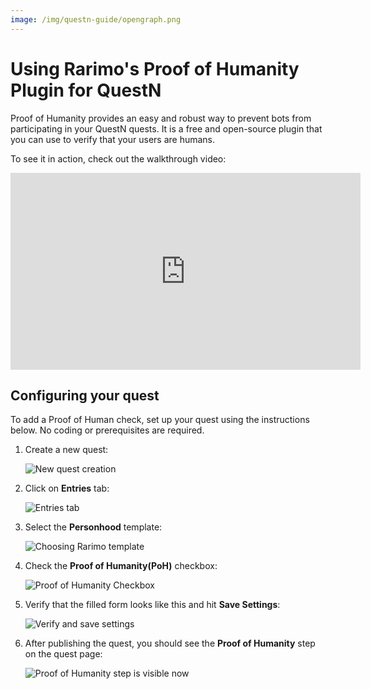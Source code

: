```yaml
---
image: /img/questn-guide/opengraph.png
---
```


# Using Rarimo's Proof of Humanity Plugin for QuestN

Proof of Humanity provides an easy and robust way to prevent bots from participating in your QuestN quests. It is a free and open-source plugin that you can use to verify that your users are humans.

To see it in action, check out the walkthrough video:

<iframe width="560" height="315" src="https://www.youtube.com/embed/HVPtCNr50o8?si=xT1r_M1sSHTJm3dg" title="YouTube video player" frameborder="0" allow="accelerometer; autoplay; clipboard-write; encrypted-media; gyroscope; picture-in-picture; web-share" allowfullscreen></iframe>

## Configuring your quest

To add a Proof of Human check, set up your quest using the instructions below.
No coding or prerequisites are required.

1. Create a new quest:

    ![New quest creation](/img/questn-guide/step-1.png)

1. Click on **Entries** tab:

    ![Entries tab](/img/questn-guide/step-2.png)

1. Select the **Personhood** template:

    ![Choosing  Rarimo template](/img/questn-guide/step-3.png)

1. Check the **Proof of Humanity(PoH)** checkbox:

    ![Proof of Humanity Checkbox](/img/questn-guide/step-4.png)

1. Verify that the filled form looks like this and hit **Save Settings**:

    ![Verify and save settings](/img/questn-guide/step-5.png)

1. After publishing the quest, you should see the **Proof of Humanity** step on the quest page:

    ![Proof of Humanity step is visible now](/img/questn-guide/step-6.png)